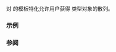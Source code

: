 {{cpp/title|hash{{petty|&lt;std::vector&lt;bool&gt;&gt;}}}}
{{cpp/container/vector_bool/navbar}}
{{ddcl|header=vector|since=c++11|1=
template&lt; class Allocator &gt;
struct hash&lt;std::vector&lt;bool, Allocator&gt;&gt;;
}}

{{lc|std::hash}} 对 {{c|std::vector&lt;bool&gt;}} 的模板特化允许用户获得 {{c|std::vector&lt;bool&gt;}} 类型对象的散列。

===示例===
{{example
|code=
#include &lt;iostream&gt;
#include &lt;unordered_set&gt;
#include &lt;vector&gt;

using vb = std::vector&lt;bool&gt;;

vb to_vector_bool(unsigned n)
{
    vb v;
    do
    {
        v.push_back(n &amp; 1);
        n &gt;&gt;= 1;
    }
    while (n);
    return v;
}

auto print(const vb&amp; v, bool new_line = true)
{
    for (std::cout &lt;&lt; "{ "; const bool e : v)
        std::cout &lt;&lt; e &lt;&lt; ' ';
    std::cout &lt;&lt; '}' &lt;&lt; (new_line ? '\n' : ' ');
}

int main()
{
    for (auto i{0U}; i != 8; ++i)
    {
        std::cout &lt;&lt; std::hex &lt;&lt; std::uppercase;
        vb v = to_vector_bool(i);
        std::cout &lt;&lt; std::hash&lt;vb&gt;{}(v) &lt;&lt; ' ' &lt;&lt; std::dec;
        print(v);
    }

    // 针对 vector&lt;bool&gt; 的 std::hash 使得可以将它们放在
    // unordered_* 关联容器中，如 unordered_set。

    std::unordered_set v{vb{0}, vb{0, 0}, vb{1}, vb{1}, vb{1, 0}, vb{1, 1}&lt;!----&gt;};

    for (vb const&amp; e : v)
        print(e, 0);
    std::cout &lt;&lt; '\n';
}
|p=true
|output=
6D09EE26D5863619 { 0 }
3C27D9F591D20E49 { 1 }
E74D3F72B7599C63 { 0 1 }
EE3BE81F55123770 { 1 1 }
3AAD2A2EDBEC6C35 { 0 0 1 }
EB057F773CB64C43 { 1 0 1 }
6E1354730102BE00 { 0 1 1 }
E2E622597C18899D { 1 1 1 }
{ 1 1 } { 1 0 } { 1 } { 0 0 } { 0 }
}}

===参阅===
{{dsc begin}}
{{dsc inc|cpp/utility/dsc hash}}
{{dsc end}}

{{langlinks|en|ja|ru}}